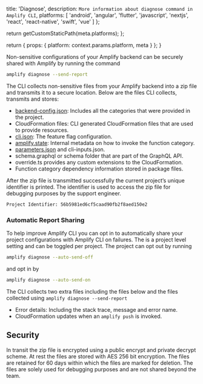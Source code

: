 
  title: 'Diagnose',
  description: `More information about diagnose command in Amplify CLI`,
  platforms: [
    'android',
    'angular',
    'flutter',
    'javascript',
    'nextjs',
    'react',
    'react-native',
    'swift',
    'vue'
  ]
};

  return getCustomStaticPath(meta.platforms);
};

  return {
    props: {
      platform: context.params.platform,
      meta
    }
  };
}

Non-sensitive configurations of your Amplify backend can be securely shared with Amplify by running the command

```bash
amplify diagnose --send-report
```

The CLI collects non-sensitive files from your Amplify backend into a zip file and transmits it to a secure location. Below are the files CLI collects, transmits and stores:

- [backend-config.json](https://docs.amplify.aws/cli/reference/files/#backend-configjson): Includes all the categories that were provided in the project.
- CloudFormation files: CLI generated CloudFormation files that are used to provide resources.
- [cli.json](https://docs.amplify.aws/cli/reference/files/#clijson): The feature flag configuration.
- [amplify.state](https://docs.amplify.aws/cli/reference/files/#general-category-files): Internal metadata on how to invoke the function category.
- [parameters.json](https://docs.amplify.aws/cli/reference/files/#category-parametersjson) and cli-inputs.json.
- schema.graphql or schema folder that are part of the GraphQL API.
- override.ts provides any custom extensions to the CloudFormation.
- Function category dependency information stored in package files.

After the zip file is transmitted successfully the current project’s unique identifier is printed. The identifier is used to access the zip file for debugging purposes by the support engineer.

```bash
Project Identifier: 56b5981ed6cf5caad90fb2f8aed150e2
```

### Automatic Report Sharing

To help improve Amplify CLI you can opt in to automatically share your project configurations with Amplify CLI on failures. The is a project level setting and can be toggled per project. The project can opt out by running

```bash
amplify diagnose --auto-send-off
```

and opt in by

```bash
amplify diagnose --auto-send-on
```

The CLI collects two extra files including the files below and the files collected using `amplify diagnose --send-report`

- Error details: Including the stack trace, message and error name.
- CloudFormation updates when an `amplify push` is invoked.

## Security

In transit the zip file is encrypted using a public encrypt and private decrypt scheme. At rest the files are stored with AES 256 bit encryption. The files are retained for 60 days within which the files are marked for deletion. The files are solely used for debugging purposes and are not shared beyond the team.
